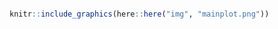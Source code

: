 #### {.outline }

<!--
Update path as needed or consider using ottrpal::include_slide() with a publicly viewable slide deck.
See image here for example: https://www.opencasestudies.org/ocs-bp-school-shootings-dashboard/
-->

```r
knitr::include_graphics(here::here("img", "mainplot.png"))
```

####
